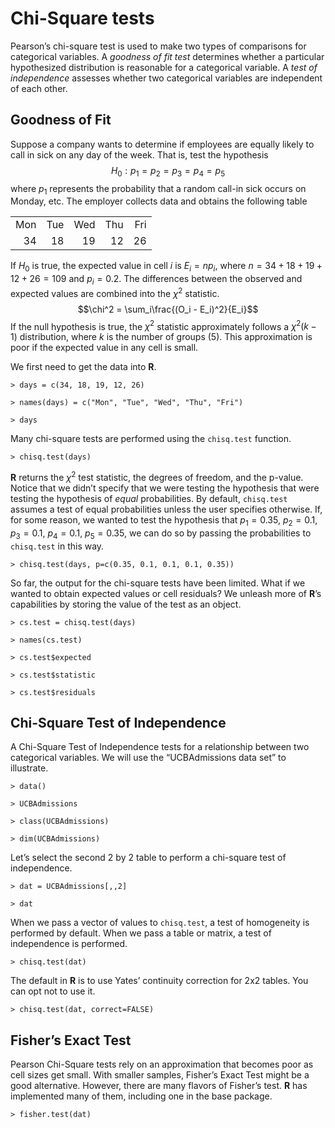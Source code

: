 # Chi-Square tests

Pearson's chi-square test is used to make two types of comparisons for
categorical variables. A *goodness of fit test* determines whether a
particular hypothesized distribution is reasonable for a categorical
variable. A *test of independence* assesses whether two categorical
variables are independent of each other.

## Goodness of Fit

Suppose a company wants to determine if employees are equally likely to
call in sick on any day of the week. That is, test the hypothesis
$$H_0: p_1 = p_2 = p_3 = p_4 = p_5$$ where $p_1$ represents the
probability that a random call-in sick occurs on Monday, etc. The
employer collects data and obtains the following table

::: center
  ----- ----- ----- ----- -----
    Mon   Tue   Wed   Thu   Fri
     34    18    19    12    26
  ----- ----- ----- ----- -----
:::

If $H_0$ is true, the expected value in cell $i$ is $E_i = np_i$, where
$n = 34 + 18 + 19 + 12 + 26 = 109$ and $p_i = 0.2$. The differences
between the observed and expected values are combined into the $\chi^2$
statistic. $$\chi^2 = \sum_i\frac{(O_i - E_i)^2}{E_i}$$ If the null
hypothesis is true, the $\chi^2$ statistic approximately follows a
$\chi^2(k-1)$ distribution, where $k$ is the number of groups (5). This
approximation is poor if the expected value in any cell is small.

We first need to get the data into **[R]{.sans-serif}**.

`> days = c(34, 18, 19, 12, 26)`

`> names(days) = c("Mon", "Tue", "Wed", "Thu", "Fri")`

`> days`

Many chi-square tests are performed using the `chisq.test` function.

`> chisq.test(days)`

**[R]{.sans-serif}** returns the $\chi^2$ test statistic, the degrees of
freedom, and the p-value. Notice that we didn't specify that we were
testing the hypothesis that were testing the hypothesis of *equal*
probabilities. By default, `chisq.test` assumes a test of equal
probabilities unless the user specifies otherwise. If, for some reason,
we wanted to test the hypothesis that $p_1 = 0.35$, $p_2 = 0.1$,
$p_3 = 0.1$, $p_4 = 0.1$, $p_5 = 0.35$, we can do so by passing the
probabilities to `chisq.test` in this way.

`> chisq.test(days, p=c(0.35, 0.1, 0.1, 0.1, 0.35))`

So far, the output for the chi-square tests have been limited. What if
we wanted to obtain expected values or cell residuals? We unleash more
of **[R]{.sans-serif}**'s capabilities by storing the value of the test
as an object.

`> cs.test = chisq.test(days)`

`> names(cs.test)`

`> cs.test$expected`

`> cs.test$statistic`

`> cs.test$residuals`

## Chi-Square Test of Independence

A Chi-Square Test of Independence tests for a relationship between two
categorical variables. We will use the "UCBAdmissions data set" to
illustrate.

`> data()`

`> UCBAdmissions`

`> class(UCBAdmissions)`

`> dim(UCBAdmissions)`

Let's select the second 2 by 2 table to perform a chi-square test of
independence.

`> dat = UCBAdmissions[,,2]`

`> dat`

When we pass a vector of values to `chisq.test`, a test of homogeneity
is performed by default. When we pass a table or matrix, a test of
independence is performed.

`> chisq.test(dat)`

The default in **[R]{.sans-serif}** is to use Yates' continuity
correction for 2x2 tables. You can opt not to use it.

`> chisq.test(dat, correct=FALSE)`

## Fisher's Exact Test

Pearson Chi-Square tests rely on an approximation that becomes poor as
cell sizes get small. With smaller samples, Fisher's Exact Test might be
a good alternative. However, there are many flavors of Fisher's test.
**[R]{.sans-serif}** has implemented many of them, including one in the
base package.

`> fisher.test(dat)`

